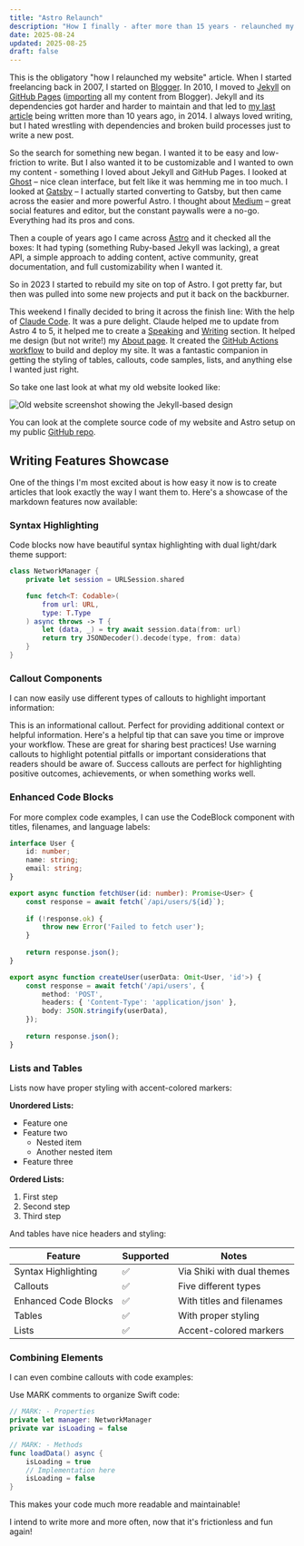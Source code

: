 ```yaml
---
title: "Astro Relaunch"
description: "How I finally - after more than 15 years - relaunched my website using Astro and Claude Code ."
date: 2025-08-24
updated: 2025-08-25
draft: false
---
```



This is the obligatory "how I relaunched my website" article. When I started freelancing back in 2007, I started on [Blogger](https://www.blogger.com/). In 2010, I moved to [Jekyll](https://jekyllrb.com/) on [GitHub Pages](https://pages.github.com/) ([importing](https://github.com/jfahrenkrug/jfahrenkrug.github.com/commit/07bd8356c0fb5e0abcd1177e56a4823796371a3a#diff-33e908aa1b54cabb9d44a07309cc0890e24e45b9a36d72e4faa2c16eb2aefc38) all my content from Blogger). Jekyll and its dependencies got harder and harder to maintain and that led to [my last article](/2014/02/storyboardlint) being written more than 10 years ago, in 2014. I always loved writing, but I hated wrestling with dependencies and broken build processes just to write a new post.

So the search for something new began. I wanted it to be easy and low-friction to write. But I also wanted it to be customizable and I wanted to own my content - something I loved about Jekyll and GitHub Pages. I looked at [Ghost](https://ghost.org/) – nice clean interface, but felt like it was hemming me in too much. I looked at [Gatsby](https://www.gatsbyjs.com/) – I actually started converting to Gatsby, but then came across the easier and more powerful Astro. I thought about [Medium](https://medium.com/) – great social features and editor, but the constant paywalls were a no-go. Everything had its pros and cons.

Then a couple of years ago I came across [Astro](https://astro.build/) and it checked all the boxes: It had typing (something Ruby-based Jekyll was lacking), a great API, a simple approach to adding content, active community, great documentation, and full customizability when I wanted it.

So in 2023 I started to rebuild my site on top of Astro. I got pretty far, but then was pulled into some new projects and put it back on the backburner.

This weekend I finally decided to bring it across the finish line: With the help of [Claude Code](https://claude.ai/code). It was a pure delight. Claude helped me to update from Astro 4 to 5, it helped me to create a [Speaking](/speaking) and [Writing](/writing) section. It helped me design (but not write!) my [About page](/about). It created the [GitHub Actions workflow](https://github.com/jfahrenkrug/jfahrenkrug.github.com/blob/master/.github/workflows/deploy.yml) to build and deploy my site. It was a fantastic companion in getting the styling of tables, callouts, code samples, lists, and anything else I wanted just right.

So take one last look at what my old website looked like:

![Old website screenshot showing the Jekyll-based design](/assets/writing/astro-relaunch/old-website.jpeg)

You can look at the complete source code of my website and Astro setup on my public [GitHub repo](https://github.com/jfahrenkrug/jfahrenkrug.github.com).

## Writing Features Showcase

One of the things I'm most excited about is how easy it now is to create articles that look exactly the way I want them to. Here's a showcase of the markdown features now available:

### Syntax Highlighting

Code blocks now have beautiful syntax highlighting with dual light/dark theme support:

```swift
class NetworkManager {
    private let session = URLSession.shared

    func fetch<T: Codable>(
        from url: URL, 
        type: T.Type
    ) async throws -> T {
        let (data, _) = try await session.data(from: url)
        return try JSONDecoder().decode(type, from: data)
    }
}
```

### Callout Components

I can now easily use different types of callouts to highlight important information:

<Callout type="info" title="Information">
This is an informational callout. Perfect for providing additional context or helpful information.
</Callout>

<Callout type="tip" title="Pro Tip">
Here's a helpful tip that can save you time or improve your workflow. These are great for sharing best practices!
</Callout>

<Callout type="warning" title="Important Warning">
Use warning callouts to highlight potential pitfalls or important considerations that readers should be aware of.
</Callout>

<Callout type="success" title="Success">
Success callouts are perfect for highlighting positive outcomes, achievements, or when something works well.
</Callout>

### Enhanced Code Blocks

For more complex code examples, I can use the CodeBlock component with titles, filenames, and language labels:

<CodeBlock title="API Helper" language="typescript" filename="api.ts">

```typescript
interface User {
    id: number;
    name: string;
    email: string;
}

export async function fetchUser(id: number): Promise<User> {
    const response = await fetch(`/api/users/${id}`);
    
    if (!response.ok) {
        throw new Error('Failed to fetch user');
    }
    
    return response.json();
}

export async function createUser(userData: Omit<User, 'id'>) {
    const response = await fetch('/api/users', {
        method: 'POST',
        headers: { 'Content-Type': 'application/json' },
        body: JSON.stringify(userData),
    });
    
    return response.json();
}
```

</CodeBlock>

### Lists and Tables

Lists now have proper styling with accent-colored markers:

**Unordered Lists:**
- Feature one
- Feature two
  - Nested item
  - Another nested item
- Feature three

**Ordered Lists:**
1. First step
2. Second step
3. Third step

And tables have nice headers and styling:

| Feature | Supported | Notes |
|---------|-----------|-------|
| Syntax Highlighting | ✅ | Via Shiki with dual themes |
| Callouts | ✅ | Five different types |
| Enhanced Code Blocks | ✅ | With titles and filenames |
| Tables | ✅ | With proper styling |
| Lists | ✅ | Accent-colored markers |

### Combining Elements

I can even combine callouts with code examples:

<Callout type="tip" title="Code Organization Best Practice">

Use MARK comments to organize Swift code:

```swift
// MARK: - Properties
private let manager: NetworkManager
private var isLoading = false

// MARK: - Methods
func loadData() async {
    isLoading = true
    // Implementation here
    isLoading = false
}
```

This makes your code much more readable and maintainable!

</Callout>

I intend to write more and more often, now that it's frictionless and fun again!
